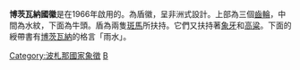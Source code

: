 {{Infobox Coat of arms
|name             = 博茨瓦纳国徽
|image            = Coat of Arms of Botswana.svg
|image_width      = 250
|middle           = 
|middle_width     = 
|middle_caption   = 
|lesser           = 
|lesser_width     = 
|lesser_caption   = 
|image2           = 
|image2_width     = 
|image2_caption   = 
|image3           = 
|image3_width     = 
|image3_caption   = 
|armiger          = [[博茨瓦纳共和国|博茨瓦纳共和国]]
|year_adopted     = 1966年1月25日
|crest            = 
|torse            = 
|shield           = 
|supporters       = 
|compartment      = 
|motto            = 
|orders           = 
|other_elements   = 
|earlier_versions = 
|use              = 
}}
'''博茨瓦納國徽'''是在1966年啟用的。為盾徽，呈非洲式設計。上部為三個[[齒輪|齒輪]]，中間為水紋，下面為牛頭。盾為兩隻[[斑馬|斑馬]]所扶持。它們又扶持著[[象牙|象牙]]和[[高粱|高粱]]。下面的綬帶書有[[博茨瓦納|博茨瓦納]]的格言「雨水」。

{{非洲题目|国徽}}

[[Category:波札那國家象徵|Category:波札那國家象徵]]
[[Category:國徽|B]]